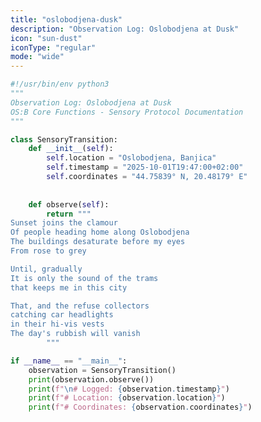 ```yaml
---
title: "oslobodjena-dusk"
description: "Observation Log: Oslobodjena at Dusk"
icon: "sun-dust"
iconType: "regular"
mode: "wide"
---
```


```python oslobodjena-dusk
#!/usr/bin/env python3
"""
Observation Log: Oslobodjena at Dusk
OS:B Core Functions - Sensory Protocol Documentation
"""

class SensoryTransition:
    def __init__(self):
        self.location = "Oslobodjena, Banjica"
        self.timestamp = "2025-10-01T19:47:00+02:00"
        self.coordinates = "44.75839° N, 20.48179° E"
        
    
    def observe(self):
        return """
Sunset joins the clamour
Of people heading home along Oslobodjena
The buildings desaturate before my eyes
From rose to grey

Until, gradually
It is only the sound of the trams
that keeps me in this city

That, and the refuse collectors
catching car headlights
in their hi-vis vests
The day's rubbish will vanish
        """

if __name__ == "__main__":
    observation = SensoryTransition()
    print(observation.observe())
    print(f"\n# Logged: {observation.timestamp}")
    print(f"# Location: {observation.location}")
    print(f"# Coordinates: {observation.coordinates}")
```